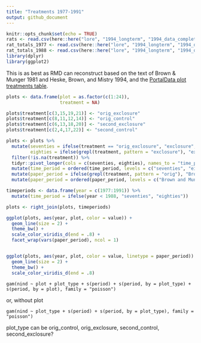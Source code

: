 ```yaml
---
title: "Treatments 1977-1991"
output: github_document
---
```


```r
knitr::opts_chunk$set(echo = TRUE)
rats <- read.csv(here::here("lore", "1994_longterm", "1994_data_complete.csv"), stringsAsFactors = F)
rat_totals_1977 <- read.csv(here::here("lore", "1994_longterm", "1994_data_statevars_1977.csv"), stringsAsFactors = F)
rat_totals_1988 <- read.csv(here::here("lore", "1994_longterm", "1994_data_statevars_1988.csv"), stringsAsFactors = F)
library(dplyr)
library(ggplot2)

```


This is as best as RMD can reconstruct based on the text of Brown & Munger 1981 and Heske, Brown, and Mistry 1994, and the [PortalData plot treatments table](https://github.com/weecology/PortalData/blob/master/SiteandMethods/Portal_plot_treatments.csv).


```r

plots <- data.frame(plot = as.factor(c(1:24)),
                    treatment = NA)

plots$treatment[c(3,15,19,21)] <- "orig_exclosure"
plots$treatment[c(8,11,12,14)] <- "orig_control"
plots$treatment[c(6,13,18,20)] <- "second_exclosure"
plots$treatment[c(2,4,17,22)] <- "second_control"

plots <- plots %>%
  mutate(seventies = ifelse(treatment == "orig_exclosure", "exclosure", "control"),
         eighties = ifelse(grepl(treatment, pattern = "exclosure"), "exclosure", ifelse(is.na(treatment), NA, "control"))) %>%
  filter(!is.na(treatment)) %>%
  tidyr::pivot_longer(cols = c(seventies, eighties), names_to = "time_period") %>%
  mutate(time_period = ordered(time_period, levels = c("seventies", "eighties"))) %>%
  mutate(paper_period = ifelse(grepl(treatment, pattern = "orig"), "Brown and Munger 1981", "Heske et al 1994")) %>%
  mutate(paper_period = ordered(paper_period, levels = c("Brown and Munger 1981", "Heske et al 1994")))

timeperiods <- data.frame(year = c(1977:1991)) %>%
  mutate(time_period = ifelse(year < 1988, "seventies", "eighties"))

plots <- right_join(plots, timeperiods)

ggplot(plots, aes(year, plot, color = value)) +
  geom_line(size = 2) +
  theme_bw() +
  scale_color_viridis_d(end = .8) +
  facet_wrap(vars(paper_period), ncol = 1)


ggplot(plots, aes(year, plot, color = value, linetype = paper_period)) +
  geom_line(size = 2) +
  theme_bw() +
  scale_color_viridis_d(end = .8) 
```


`gam(nind ~ plot + plot_type + s(period) + s(period, by = plot_type) + s(period, by = plot), family = "poisson")`

or, without plot

`gam(nind ~ plot_type + s(period) + s(period, by = plot_type), family = "poisson")`

plot_type can be orig_control, orig_exclosure, second_control, second_exclosure?

